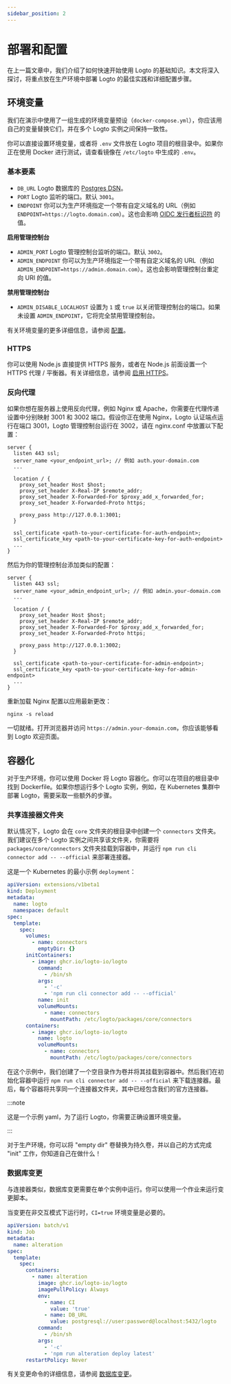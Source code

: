 ```yaml
---
sidebar_position: 2
---
```


# 部署和配置

在上一篇文章中，我们介绍了如何快速开始使用 Logto 的基础知识。本文将深入探讨，将重点放在生产环境中部署 Logto 的最佳实践和详细配置步骤。

## 环境变量

我们在演示中使用了一组生成的环境变量预设（`docker-compose.yml`），你应该用自己的变量替换它们，并在多个 Logto 实例之间保持一致性。

你可以直接设置环境变量，或者将 `.env` 文件放在 Logto 项目的根目录中。如果你正在使用 Docker 进行测试，请查看镜像在 `/etc/logto` 中生成的 `.env`。

### 基本要素

- `DB_URL` Logto 数据库的 [Postgres DSN](https://www.postgresql.org/docs/14/libpq-connect.html#id-1.7.3.8.3.6)。
- `PORT` Logto 监听的端口。默认 `3001`。
- `ENDPOINT` 你可以为生产环境指定一个带有自定义域名的 URL（例如 `ENDPOINT=https://logto.domain.com`）。这也会影响 [OIDC 发行者标识符](https://openid.net/specs/openid-connect-core-1_0.html#IssuerIdentifier) 的值。

**启用管理控制台**

- `ADMIN_PORT` Logto 管理控制台监听的端口。默认 `3002`。
- `ADMIN_ENDPOINT` 你可以为生产环境指定一个带有自定义域名的 URL（例如 `ADMIN_ENDPOINT=https://admin.domain.com`）。这也会影响管理控制台重定向 URI 的值。

**禁用管理控制台**

- `ADMIN_DISABLE_LOCALHOST` 设置为 `1` 或 `true` 以关闭管理控制台的端口。如果未设置 `ADMIN_ENDPOINT`，它将完全禁用管理控制台。

有关环境变量的更多详细信息，请参阅 [配置](/concepts/core-service/configuration/)。

### HTTPS

你可以使用 Node.js 直接提供 HTTPS 服务，或者在 Node.js 前面设置一个 HTTPS 代理 / 平衡器。有关详细信息，请参阅 [启用 HTTPS](/concepts/core-service/configuration/#enabling-https)。

### 反向代理

如果你想在服务器上使用反向代理，例如 Nginx 或 Apache，你需要在代理传递设置中分别映射 3001 和 3002 端口。假设你正在使用 Nginx，Logto 认证端点运行在端口 3001，Logto 管理控制台运行在 3002，请在 nginx.conf 中放置以下配置：

```
server {
  listen 443 ssl;
  server_name <your_endpoint_url>; // 例如 auth.your-domain.com
  ...

  location / {
    proxy_set_header Host $host;
    proxy_set_header X-Real-IP $remote_addr;
    proxy_set_header X-Forwarded-For $proxy_add_x_forwarded_for;
    proxy_set_header X-Forwarded-Proto https;

    proxy_pass http://127.0.0.1:3001;
  }

  ssl_certificate <path-to-your-certificate-for-auth-endpoint>;
  ssl_certificate_key <path-to-your-certificate-key-for-auth-endpoint>
  ...
}
```

然后为你的管理控制台添加类似的配置：

```
server {
  listen 443 ssl;
  server_name <your_admin_endpoint_url>; // 例如 admin.your-domain.com
  ...

  location / {
    proxy_set_header Host $host;
    proxy_set_header X-Real-IP $remote_addr;
    proxy_set_header X-Forwarded-For $proxy_add_x_forwarded_for;
    proxy_set_header X-Forwarded-Proto https;

    proxy_pass http://127.0.0.1:3002;
  }

  ssl_certificate <path-to-your-certificate-for-admin-endpoint>;
  ssl_certificate_key <path-to-your-certificate-key-for-admin-endpoint>
  ...
}
```

重新加载 Nginx 配置以应用最新更改：

```
nginx -s reload
```

一切就绪。打开浏览器并访问 `https://admin.your-domain.com`，你应该能够看到 Logto 欢迎页面。

## 容器化

对于生产环境，你可以使用 Docker 将 Logto 容器化。你可以在项目的根目录中找到 Dockerfile。如果你想运行多个 Logto 实例，例如，在 Kubernetes 集群中部署 Logto，需要采取一些额外的步骤。

### 共享连接器文件夹

默认情况下，Logto 会在 `core` 文件夹的根目录中创建一个 `connectors` 文件夹。我们建议在多个 Logto 实例之间共享该文件夹，你需要将 `packages/core/connectors` 文件夹挂载到容器中，并运行 `npm run cli connector add -- --official` 来部署连接器。

这是一个 Kubernetes 的最小示例 `deployment`：

```yaml
apiVersion: extensions/v1beta1
kind: Deployment
metadata:
  name: logto
  namespace: default
spec:
  template:
    spec:
      volumes:
        - name: connectors
          emptyDir: {}
      initContainers:
        - image: ghcr.io/logto-io/logto
          command:
            - /bin/sh
          args:
            - '-c'
            - 'npm run cli connector add -- --official'
          name: init
          volumeMounts:
            - name: connectors
              mountPath: /etc/logto/packages/core/connectors
      containers:
        - image: ghcr.io/logto-io/logto
          name: logto
          volumeMounts:
            - name: connectors
              mountPath: /etc/logto/packages/core/connectors
```

在这个示例中，我们创建了一个空目录作为卷并将其挂载到容器中。然后我们在初始化容器中运行 `npm run cli connector add -- --official` 来下载连接器。最后，每个容器将共享同一个连接器文件夹，其中已经包含我们的官方连接器。

:::note

这是一个示例 yaml，为了运行 Logto，你需要正确设置环境变量。

:::

对于生产环境，你可以将 "empty dir" 卷替换为持久卷，并以自己的方式完成 "init" 工作，你知道自己在做什么！

### 数据库变更

与连接器类似，数据库变更需要在单个实例中运行。你可以使用一个作业来运行变更脚本。

当变更在非交互模式下运行时，`CI=true` 环境变量是必要的。

```yaml
apiVersion: batch/v1
kind: Job
metadata:
  name: alteration
spec:
  template:
    spec:
      containers:
        - name: alteration
          image: ghcr.io/logto-io/logto
          imagePullPolicy: Always
          env:
            - name: CI
              value: 'true'
            - name: DB_URL
              value: postgresql://user:password@localhost:5432/logto
          command:
            - /bin/sh
          args:
            - '-c'
            - 'npm run alteration deploy latest'
      restartPolicy: Never
```

有关变更命令的详细信息，请参阅 [数据库变更](/logto-oss/using-cli/database-alteration/)。
